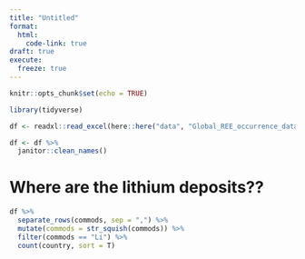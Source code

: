 ```yaml
---
title: "Untitled"
format: 
  html:
    code-link: true
draft: true
execute:
  freeze: true
---
```


```r
knitr::opts_chunk$set(echo = TRUE)
```

```r
library(tidyverse)
```

```r
df <- readxl::read_excel(here::here("data", "Global_REE_occurrence_database.xlsx"))

df <- df %>% 
  janitor::clean_names()
```

# Where are the lithium deposits??

```r
df %>% 
  separate_rows(commods, sep = ",") %>% 
  mutate(commods = str_squish(commods)) %>% 
  filter(commods == "Li") %>% 
  count(country, sort = T)
```

